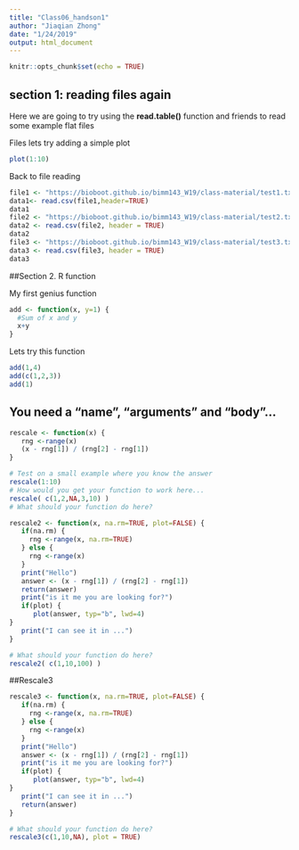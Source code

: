 ```yaml
---
title: "Class06_handson1"
author: "Jiaqian Zhong"
date: "1/24/2019"
output: html_document
---
```


```r
knitr::opts_chunk$set(echo = TRUE)
```

## section 1: reading files again

Here we are going to try using the **read.table()** function and friends to read some example flat files

Files lets try adding a simple plot 
```r
plot(1:10)
```

Back to file reading
```r
file1 <- "https://bioboot.github.io/bimm143_W19/class-material/test1.txt"
data1<- read.csv(file1,header=TRUE)
data1
file2 <- "https://bioboot.github.io/bimm143_W19/class-material/test2.txt"
data2 <- read.csv(file2, header = TRUE)
data2
file3 <- "https://bioboot.github.io/bimm143_W19/class-material/test3.txt"
data3 <- read.csv(file3, header = TRUE)
data3
```


##Section 2. R function


My first genius function

```r
add <- function(x, y=1) {
  #Sum of x and y
  x+y
}
```

Lets try this function 

```r
add(1,4)
add(c(1,2,3))
add(1)
```

## You need a “name”, “arguments” and “body”...
```r
rescale <- function(x) {
   rng <-range(x)
   (x - rng[1]) / (rng[2] - rng[1])
}
```


```r
# Test on a small example where you know the answer
rescale(1:10)
# How would you get your function to work here...
rescale( c(1,2,NA,3,10) )
# What should your function do here?
```

```r
rescale2 <- function(x, na.rm=TRUE, plot=FALSE) {
   if(na.rm) {
     rng <-range(x, na.rm=TRUE)
   } else {
     rng <-range(x)
   }
   print("Hello")
   answer <- (x - rng[1]) / (rng[2] - rng[1])
   return(answer)
   print("is it me you are looking for?")
   if(plot) {
      plot(answer, typ="b", lwd=4)
}
   print("I can see it in ...")
}
```

```r
# What should your function do here?
rescale2( c(1,10,100) )
```
##Rescale3
```r

rescale3 <- function(x, na.rm=TRUE, plot=FALSE) {
   if(na.rm) {
     rng <-range(x, na.rm=TRUE)
   } else {
     rng <-range(x)
   }
   print("Hello")
   answer <- (x - rng[1]) / (rng[2] - rng[1])
   print("is it me you are looking for?")
   if(plot) {
      plot(answer, typ="b", lwd=4)
}
   print("I can see it in ...")
   return(answer)
}
```

```r
# What should your function do here?
rescale3(c(1,10,NA), plot = TRUE)
```

